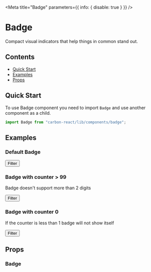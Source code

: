 

<Meta title="Badge" parameters={{ info: { disable: true } }} />

# Badge

Compact visual indicators that help things in common stand out.

## Contents

- [Quick Start](#quick-start)
- [Examples](#examples)
- [Props](#props)

## Quick Start

To use Badge component you need to import `Badge` and use another component as a child.

```javascript
import Badge from "carbon-react/lib/components/badge";
```

## Examples

### Default Badge

<Canvas>
  <Story name="default">
    <div style={{ margin: "40px" }}>
      <Badge counter={9}>
        <Button style={{ marginRight: 0 }} buttonType="tertiary">
          Filter
        </Button>
      </Badge>
    </div>
  </Story>
</Canvas>

### Badge with counter > 99

Badge doesn't support more than 2 digits

<Canvas>
  <Story name="with 3 digits">
    <div style={{ margin: "40px" }}>
      <Badge counter={130}>
        <Button style={{ marginRight: 0 }} buttonType="tertiary">
          Filter
        </Button>
      </Badge>
    </div>
  </Story>
</Canvas>

### Badge with counter 0

If the counter is less than 1 badge will not show itself

<Canvas>
  <Story name="with counter 0">
    <div style={{ margin: "40px" }}>
      <Badge counter={0}>
        <Button buttonType="tertiary">Filter</Button>
      </Badge>
    </div>
  </Story>
</Canvas>

## Props

### Badge

<ArgsTable of={Badge} />